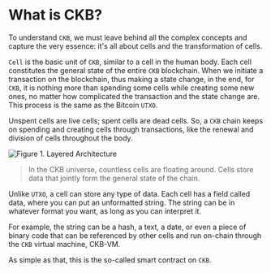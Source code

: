 # What is CKB?

To understand `CKB`, we must leave behind all the complex concepts and capture the very essence: it's all about cells and the transformation of cells.

`Cell` is the basic unit of `CKB`, similar to a cell in the human body. Each cell constitutes the general state of the entire `CKB` blockchain. When we initiate a transaction on the blockchain, thus making a state change, in the end, for `CKB`, it is nothing more than spending some cells while creating some new ones, no matter how complicated the transaction and the state change are. This process is the same as the Bitcoin `UTXO`.

Unspent cells are live cells; spent cells are dead cells. So, a `CKB` chain keeps on spending and creating cells through transactions, like the renewal and division of cells throughout the body.

![Figure 1. Layered Architecture](https://images.pexels.com/photos/11198507/pexels-photo-11198507.jpeg?auto=compress&cs=tinysrgb&w=1260&h=750&dpr=2)

> In the CKB universe, countless cells are floating around.
> Cells store data that jointly form the general state of the chain.

Unlike `UTXO`, a cell can store any type of data. Each cell has a field called data, where you can put an
unformatted string. The string can be in whatever format you want, as long as you can interpret it.

For example, the string can be a hash, a text, a date, or even a piece of binary code that can be referenced by
other cells and run on-chain through the `CKB` virtual machine, CKB-VM.

As simple as that, this is the so-called smart contract on `CKB`.
